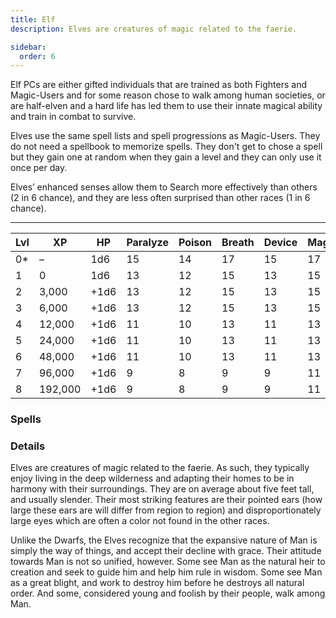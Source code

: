 ```yaml
---
title: Elf
description: Elves are creatures of magic related to the faerie.

sidebar:
  order: 6
---
```



Elf PCs are either gifted individuals that are trained as both Fighters and Magic-Users and for some reason chose to
walk among human societies, or are half-elven and a hard life has led them to use their innate magical ability and train
in combat to survive.

Elves use the same spell lists and spell progressions as Magic-Users. They do not need a spellbook to memorize spells.
They don't get to chose a spell but they gain one at random when they gain a level and they can only use it once per
day.

Elves’ enhanced senses allow them to Search more effectively than others (2 in 6 chance), and they are less often
surprised than other races (1 in 6 chance).

---

| Lvl | XP      | HP   | Paralyze | Poison | Breath | Device | Magic | 1   | 2   | 3   | 4   | Search |
| --- | ------- | ---- | -------- | ------ | ------ | ------ | ----- | --- | --- | --- | --- | ------ |
| 0\* | –       | 1d6  | 15       | 14     | 17     | 15     | 17    |     |     |     |     | 2 in 6 |
| 1   | 0       | 1d6  | 13       | 12     | 15     | 13     | 15    | 1   |     |     |     | 2 in 6 |
| 2   | 3,000   | +1d6 | 13       | 12     | 15     | 13     | 15    | 2   |     |     |     | 2 in 6 |
| 3   | 6,000   | +1d6 | 13       | 12     | 15     | 13     | 15    | 2   | 1   |     |     | 2 in 6 |
| 4   | 12,000  | +1d6 | 11       | 10     | 13     | 11     | 13    | 2   | 2   |     |     | 3 in 6 |
| 5   | 24,000  | +1d6 | 11       | 10     | 13     | 11     | 13    | 3   | 2   | 1   |     | 3 in 6 |
| 6   | 48,000  | +1d6 | 11       | 10     | 13     | 11     | 13    | 3   | 2   | 2   |     | 3 in 6 |
| 7   | 96,000  | +1d6 | 9        | 8      | 9      | 9      | 11    | 3   | 3   | 2   | 1   | 4 in 6 |
| 8   | 192,000 | +1d6 | 9        | 8      | 9      | 9      | 11    | 4   | 3   | 2   | 2   | 4 in 6 |

### Spells

<SpellTabs SpellCaster="Elf" />

### Details

Elves are creatures of magic related to the faerie. As such, they typically enjoy living in the deep wilderness and
adapting their homes to be in harmony with their surroundings. They are on average about five feet tall, and usually
slender. Their most striking features are their pointed ears (how large these ears are will differ from region to
region) and disproportionately large eyes which are often a color not found in the other races.

Unlike the Dwarfs, the Elves recognize that the expansive nature of Man is simply the way of things, and accept their
decline with grace. Their attitude towards Man is not so unified, however. Some see Man as the natural heir to creation
and seek to guide him and help him rule in wisdom. Some see Man as a great blight, and work to destroy him before he
destroys all natural order. And some, considered young and foolish by their people, walk among Man.
